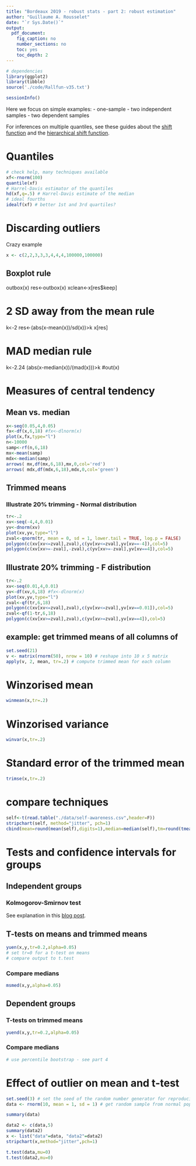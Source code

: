 ```yaml
---
title: "Bordeaux 2019 - robust stats - part 2: robust estimation"
author: "Guillaume A. Rousselet"
date: "`r Sys.Date()`"
output:
  pdf_document:
    fig_caption: no
    number_sections: no
    toc: yes
    toc_depth: 2
---
```


```r
# dependencies
library(ggplot2)
library(tibble)
source('./code/Rallfun-v35.txt')
```

```r
sessionInfo()
```

Here we focus on simple examples: 
- one-sample
- two independent samples
- two dependent samples

For inferences on multiple quantiles, see these guides about the [shift function](https://github.com/GRousselet/rogme) and the [hierarchical shift function](https://github.com/GRousselet/rogme/blob/master/docs/hsf.md).

# Quantiles
```r
# check help, many techniques available
xf<-rnorm(100)
quantile(xf)
# Harrel-Davis estimator of the quantiles
hd(xf,q=.5) # Harrel-Davis estimate of the median
# ideal fourths
idealf(xf) # better 1st and 3rd quartiles?
```

# Discarding outliers 

Crazy example
```r
x <- c(2,2,3,3,3,4,4,4,100000,100000)
```

## Boxplot rule
outbox(x)
res<-outbox(x)
xclean<-x[res$keep]

# 2 SD away from the mean rule
k<-2
res<-(abs(x-mean(x))/sd(x))>k
x[res]

# MAD median rule
k<-2.24
(abs(x-median(x))/(mad(x)))>k
#out(x)

# Measures of central tendency 

## Mean vs. median
```r
x<-seq(0.05,4,0.05)
fx<-df(x,6,18) #fx<-dlnorm(x)
plot(x,fx,type="l")
n<-10000
samp<-rf(n,6,18)
mx<-mean(samp)
mdx<-median(samp)
arrows( mx,df(mx,6,18),mx,0,col='red')
arrows( mdx,df(mdx,6,18),mdx,0,col='green')
```

## Trimmed means

### Illustrate 20% trimming - Normal distribution
```r
tr<-.2
xv<-seq(-4,4,0.01)
yv<-dnorm(xv)
plot(xv,yv,type="l")
zval<-qnorm(tr, mean = 0, sd = 1, lower.tail = TRUE, log.p = FALSE)
polygon(c(xv[xv<=zval],zval),c(yv[xv<=zval],yv[xv==-4]),col=5)
polygon(c(xv[xv>=-zval],-zval),c(yv[xv>=-zval],yv[xv==4]),col=5)
```

## Illustrate 20% trimming - F distribution
```r
tr<-.2
xv<-seq(0.01,4,0.01)
yv<-df(xv,6,18) #fx<-dlnorm(x)
plot(xv,yv,type="l")
zval<-qf(tr,6,18)
polygon(c(xv[xv<=zval],zval),c(yv[xv<=zval],yv[xv==0.01]),col=5)
zval<-qf(1-tr,6,18)
polygon(c(xv[xv>=zval],zval),c(yv[xv>=zval],yv[xv==4]),col=5)
```


## example: get trimmed means of all columns of 
```r
set.seed(21)
v <- matrix(rnorm(50), nrow = 10) # reshape into 10 x 5 matrix
apply(v, 2, mean, tr=.2) # compute trimmed mean for each column
```


# Winzorised mean
```r
winmean(x,tr=.2)
```

# Winzorised variance
```r
winvar(x,tr=.2)
```

# Standard error of the trimmed mean
```r
trimse(x,tr=.2)
```

# compare techniques
```r
self<-t(read.table("./data/self-awareness.csv",header=F))
stripchart(self, method="jitter", pch=1)
cbind(mean=round(mean(self),digits=1),median=median(self),tm=round(tmean(self,tr=.2),digits=1))
```


# Tests and confidence intervals for groups

## Independent groups

### Kolmogorov-Smirnov test

See explanation in this [blog post](https://garstats.wordpress.com/2016/05/02/robust-effect-sizes-for-2-independent-groups/).

## T-tests on means and trimmed means
```r
yuen(x,y,tr=0.2,alpha=0.05)
# set tr=0 for a t-test on means
# compare output to t.test
```

### Compare medians
```r
msmed(x,y,alpha=0.05)
```

## Dependent groups

### T-tests on trimmed means
```r
yuend(x,y,tr=0.2,alpha=0.05)
```

### Compare medians
```r
# use percentile bootstrap - see part 4
```

# Effect of outlier on mean and t-test
```r
set.seed(3) # set the seed of the random number generator for reproducibility
data <- rnorm(10, mean = 1, sd = 1) # get random sample from normal population

summary(data)

data2 <- c(data,5)
summary(data2)
x <- list("data"=data, "data2"=data2)
stripchart(x,method="jitter",pch=1)

t.test(data,mu=0)
t.test(data2,mu=0)
```

